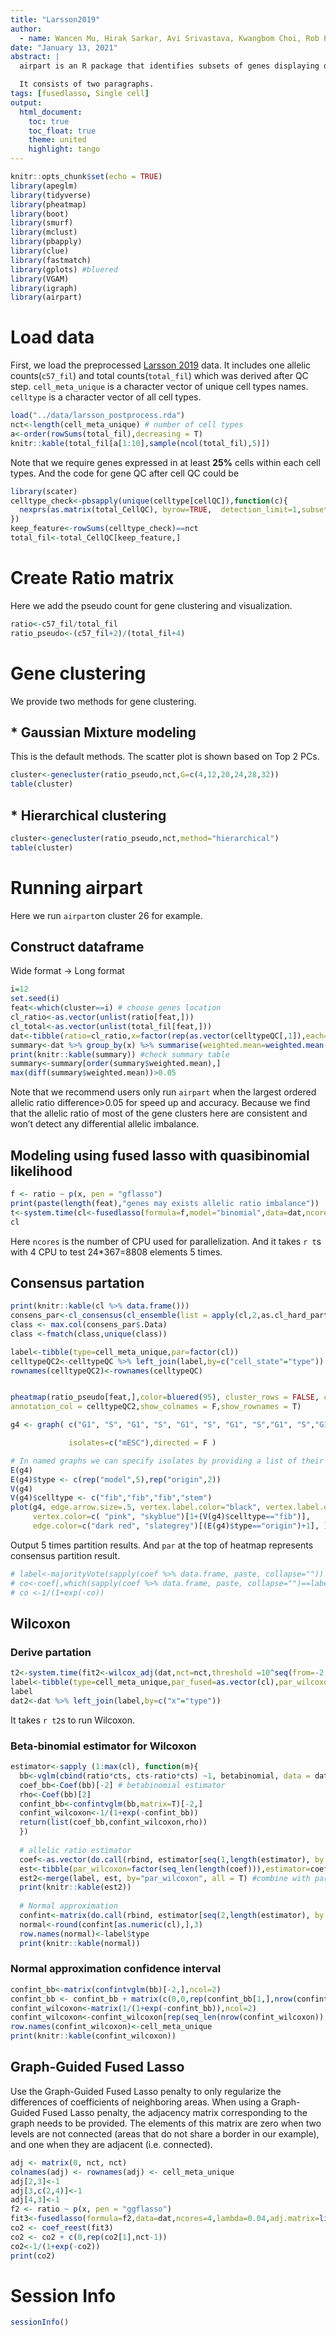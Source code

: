 ```yaml
---
title: "Larsson2019"
author: 
  - name: Wancen Mu, Hirak Sarkar, Avi Srivastava, Kwangbom Choi, Rob Patro, Michael I. Love
date: "January 13, 2021"
abstract: |
  airpart is an R package that identifies subsets of genes displaying differential CTS allelic imbalance across all cell types.

  It consists of two paragraphs.
tags: [fusedlasso, Single cell]
output: 
  html_document:
    toc: true  
    toc_float: true 
    theme: united  
    highlight: tango  
---
```


```r
knitr::opts_chunk$set(echo = TRUE)
library(apeglm)
library(tidyverse)
library(pheatmap)
library(boot)
library(smurf)
library(mclust)
library(pbapply)
library(clue)
library(fastmatch)
library(gplots) #bluered
library(VGAM)
library(igraph)
library(airpart)
```

# Load data

First, we load the preprocessed [Larsson 2019](https://www.nature.com/articles/s41586-018-0836-1) data. It includes one allelic counts(`c57_fil`) and total counts(`total_fil`) which was derived after QC step. `cell_meta_unique` is a character vector of unique cell types names. `celltype` is a character vector of all cell types.
```r
load("../data/larsson_postprocess.rda")
nct<-length(cell_meta_unique) # number of cell types
a<-order(rowSums(total_fil),decreasing = T)
knitr::kable(total_fil[a[1:10],sample(ncol(total_fil),5)])
```
Note that we require genes expressed in at least **25%** cells within each cell types. And the code for gene QC after cell QC could be 
```r
library(scater)
celltype_check<-pbsapply(unique(celltype[cellQC]),function(c){
  nexprs(as.matrix(total_CellQC), byrow=TRUE,  detection_limit=1,subset_col=which(celltypeQC$cell_state==c))>= length(which(celltypeQC$cell_state==c))*0.25
})
keep_feature<-rowSums(celltype_check)==nct
total_fil<-total_CellQC[keep_feature,]
```

# Create Ratio matrix

Here we add the pseudo count for gene clustering and visualization.
```r
ratio<-c57_fil/total_fil
ratio_pseudo<-(c57_fil+2)/(total_fil+4)
```
# Gene clustering

We provide two methods for gene clustering. 

## * Gaussian Mixture modeling

This is the default methods. The scatter plot is shown based on Top 2 PCs.
```r
cluster<-genecluster(ratio_pseudo,nct,G=c(4,12,20,24,28,32))
table(cluster)
```

## * Hierarchical clustering 
```r
cluster<-genecluster(ratio_pseudo,nct,method="hierarchical")
table(cluster)
```

# Running airpart

Here we run `airpart`on cluster 26 for example.

## Construct dataframe

Wide format -> Long format
```r
i=12
set.seed(i)
feat<-which(cluster==i) # choose genes location
cl_ratio<-as.vector(unlist(ratio[feat,]))
cl_total<-as.vector(unlist(total_fil[feat,]))
dat<-tibble(ratio=cl_ratio,x=factor(rep(as.vector(celltypeQC[,1]),each=length(feat)),levels = cell_meta_unique),cts=cl_total)
summary<-dat %>% group_by(x) %>% summarise(weighted.mean=weighted.mean(ratio,cts,na.rm = T),mean=mean(ratio,na.rm = T),var=var(ratio,na.rm = T)) %>% data.frame()
print(knitr::kable(summary)) #check summary table
summary<-summary[order(summary$weighted.mean),]
max(diff(summary$weighted.mean))>0.05
```
Note that we recommend users only run `airpart` when the largest ordered allelic ratio difference>0.05 for speed up and accuracy. Because we find that the allelic ratio of most of the gene clusters here are consistent and won't detect any differential allelic imbalance.

## Modeling using fused lasso with quasibinomial likelihood

```r
f <- ratio ~ p(x, pen = "gflasso")
print(paste(length(feat),"genes may exists allelic ratio imbalance"))
t<-system.time(cl<-fusedlasso(formula=f,model="binomial",data=dat,ncores=4,niter = 1))[[3]]
cl
```
Here `ncores` is the number of CPU used for parallelization. And it takes `r t`s with 4 CPU to test 24*367=8808 elements 5 times.


## Consensus partation
```r
print(knitr::kable(cl %>% data.frame()))
consens_par<-cl_consensus(cl_ensemble(list = apply(cl,2,as.cl_hard_partition)),method = "SM")
class <- max.col(consens_par$.Data)
class <-fmatch(class,unique(class))

label<-tibble(type=cell_meta_unique,par=factor(cl))
celltypeQC2<-celltypeQC %>% left_join(label,by=c("cell_state"="type"))
rownames(celltypeQC2)<-rownames(celltypeQC)


pheatmap(ratio_pseudo[feat,],color=bluered(95), cluster_rows = FALSE, cluster_cols = FALSE,
annotation_col = celltypeQC2,show_colnames = F,show_rownames = T)

g4 <- graph( c("G1", "S", "G1", "S", "G1", "S", "G1", "S","G1", "S","G1","S","S","G2/M"), 

             isolates=c("mESC"),directed = F )  

# In named graphs we can specify isolates by providing a list of their names.
E(g4)
E(g4)$type <- c(rep("model",5),rep("origin",2))
V(g4)
V(g4)$celltype <- c("fib","fib","fib","stem")
plot(g4, edge.arrow.size=.5, vertex.label.color="black", vertex.label.dist=1.5,
     vertex.color=c( "pink", "skyblue")[1+(V(g4)$celltype=="fib")],
     edge.color=c("dark red", "slategrey")[(E(g4)$type=="origin")+1], ) 
```

Output 5 times partition results. And `par` at the top of heatmap represents consensus partition result.

```r
# label<-majorityVote(sapply(coef %>% data.frame, paste, collapse=""))
# co<-coef[,which(sapply(coef %>% data.frame, paste, collapse="")==label$majority)[1]]
# co <-1/(1+exp(-co))
```

## Wilcoxon

### Derive partation
```r

t2<-system.time(fit2<-wilcox_adj(dat,nct=nct,threshold =10^seq(from=-2,to=-0.4,by=0.1)))[[3]]
label<-tibble(type=cell_meta_unique,par_fused=as.vector(cl),par_wilcoxon=factor(fit2))
label
dat2<-dat %>% left_join(label,by=c("x"="type"))
```

It takes `r t2`s to run Wilcoxon.

### Beta-binomial estimator for Wilcoxon
```r
estimator<-sapply (1:max(cl), function(m){
  bb<-vglm(cbind(ratio*cts, cts-ratio*cts) ~1, betabinomial, data = dat2[which(dat2$par_wilcoxon==m),], trace = F)
  coef_bb<-Coef(bb)[-2] # betabinomial estimator
  rho<-Coef(bb)[2]
  confint_bb<-confintvglm(bb,matrix=T)[-2,]
  confint_wilcoxon<-1/(1+exp(-confint_bb))
  return(list(coef_bb,confint_wilcoxon,rho))
  })
  
  # allelic ratio estimator
  coef<-as.vector(do.call(rbind, estimator[seq(1,length(estimator), by = 3)]))
  est<-tibble(par_wilcoxon=factor(seq_len(length(coef))),estimator=coef)
  est2<-merge(label, est, by="par_wilcoxon", all = T) #combine with partation label
  print(knitr::kable(est2))
  
  # Normal approximation
  confint<-matrix(do.call(rbind, estimator[seq(2,length(estimator), by = 3)]),ncol=2) %>%as_tibble() %>% setNames(names(estimator[[2]]))
  normal<-round(confint[as.numeric(cl),],3)
  row.names(normal)<-label$type
  print(knitr::kable(normal))
```

### Normal approximation confidence interval
```r
confint_bb<-matrix(confintvglm(bb)[-2,],ncol=2)
confint_bb <- confint_bb + matrix(c(0,0,rep(confint_bb[1,],nrow(confint_bb)-1)),ncol=2,byrow = T)
confint_wilcoxon<-matrix(1/(1+exp(-confint_bb)),ncol=2)
confint_wilcoxon<-confint_wilcoxon[rep(seq_len(nrow(confint_wilcoxon)), table(factor(fit2))),]
row.names(confint_wilcoxon)<-cell_meta_unique
print(knitr::kable(confint_wilcoxon))
```

## Graph-Guided Fused Lasso
Use the Graph-Guided Fused Lasso penalty to only regularize the differences of coefficients of neighboring areas. When using a Graph-Guided Fused Lasso penalty, the adjacency matrix corresponding to the graph needs to be provided. The elements of this matrix are zero when two levels are not connected (areas that do not share a border in our example), and one when they are adjacent (i.e. connected).
```r
adj <- matrix(0, nct, nct)
colnames(adj) <- rownames(adj) <- cell_meta_unique
adj[2,3]<-1
adj[3,c(2,4)]<-1
adj[4,3]<-1
f2 <- ratio ~ p(x, pen = "ggflasso")
fit3<-fusedlasso(formula=f2,data=dat,ncores=4,lambda=0.04,adj.matrix=list(x=adj))
co2 <- coef_reest(fit3)
co2 <- co2 + c(0,rep(co2[1],nct-1))
co2<-1/(1+exp(-co2))
print(co2)
```
# Session Info
```r
sessionInfo()
```

